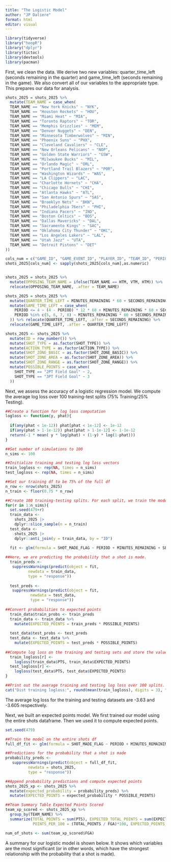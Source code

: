 ---
title: "The Logistic Model"
author: "JP Daliere"
format: html
editor: visual
---

```{r}
library(tidyverse)
library("hoopR")
library("dplyr")
library(tictoc)
library(devtools)
library(pacman)
```

First, we clean the data. We derive two new variables: quarter_time_left (seconds remaining in the quarter) and game_time_left (seconds remaining in the game). We also convert all of our variables to the appropriate type. This prepares our data for analysis.

```{r}

shots_2025 = shots_2025 %>% 
  mutate(TEAM_NAME = case_when(
  TEAM_NAME == "New York Knicks" ~ "NYK",
  TEAM_NAME == "Houston Rockets" ~ "HOU",
  TEAM_NAME == "Miami Heat" ~ "MIA",
  TEAM_NAME == "Toronto Raptors" ~ "TOR",
  TEAM_NAME == "Memphis Grizzlies" ~ "MEM",
  TEAM_NAME == "Denver Nuggets" ~ "DEN",
  TEAM_NAME == "Minnesota Timberwolves" ~ "MIN",
  TEAM_NAME == "Phoenix Suns" ~ "PHX",
  TEAM_NAME == "Cleveland Cavaliers" ~ "CLE",
  TEAM_NAME == "New Orleans Pelicans" ~ "NOP",
  TEAM_NAME == "Golden State Warriors" ~ "GSW",
  TEAM_NAME == "Milwaukee Bucks" ~ "MIL",
  TEAM_NAME == "Orlando Magic" ~ "ORL",
  TEAM_NAME == "Portland Trail Blazers" ~ "POR",
  TEAM_NAME == "Washington Wizards" ~ "WAS",
  TEAM_NAME == "LA Clippers" ~ "LAC",
  TEAM_NAME == "Charlotte Hornets" ~ "CHA",
  TEAM_NAME == "Chicago Bulls" ~ "CHI",
  TEAM_NAME == "Atlanta Hawks" ~ "ATL",
  TEAM_NAME == "San Antonio Spurs" ~ "SAS",
  TEAM_NAME == "Brooklyn Nets" ~ "BKN",
  TEAM_NAME == "Philadelphia 76ers" ~ "PHI",
  TEAM_NAME == "Indiana Pacers" ~ "IND",
  TEAM_NAME == "Boston Celtics" ~ "BOS",
  TEAM_NAME == "Dallas Mavericks" ~ "DAL",
  TEAM_NAME == "Sacramento Kings" ~ "SAC",
  TEAM_NAME == "Oklahoma City Thunder" ~ "OKC",
  TEAM_NAME == "Los Angeles Lakers" ~ "LAL",
  TEAM_NAME == "Utah Jazz" ~ "UTA",
  TEAM_NAME == "Detroit Pistons" ~ "DET"
)) 

cols_num = c("GAME_ID", "GAME_EVENT_ID", "PLAYER_ID", "TEAM_ID", "PERIOD", "SHOT_DISTANCE", "LOC_X", "LOC_Y", "SHOT_ATTEMPTED_FLAG","SHOT_MADE_FLAG", "MINUTES_REMAINING", "SECONDS_REMAINING")
shots_2025[cols_num] <- sapply(shots_2025[cols_num],as.numeric)


shots_2025 = shots_2025 %>% 
  mutate(OPPOSING_TEAM_NAME = ifelse(TEAM_NAME == HTM, VTM, HTM)) %>% 
  relocate(OPPOSING_TEAM_NAME, .after = TEAM_NAME)

shots_2025 = shots_2025 %>%
  mutate(QUARTER_TIME_LEFT = MINUTES_REMAINING * 60 + SECONDS_REMAINING) %>%
  mutate(GAME_TIME_LEFT = case_when(
    PERIOD <= 4 ~ (4 - PERIOD) * 12 * 60 + MINUTES_REMAINING * 60 + SECONDS_REMAINING,
    PERIOD %in% c(5, 6, 7, 8) ~ MINUTES_REMAINING * 60 + SECONDS_REMAINING
  )) %>% relocate(QUARTER_TIME_LEFT, .after = SECONDS_REMAINING) %>%
  relocate(GAME_TIME_LEFT, .after = QUARTER_TIME_LEFT)

shots_2025 <- shots_2025 %>% 
  mutate(ID = row_number()) %>% 
  mutate(SHOT_TYPE = as.factor(SHOT_TYPE)) %>%
  mutate(ACTION_TYPE = as.factor(ACTION_TYPE)) %>% 
  mutate(SHOT_ZONE_BASIC = as.factor(SHOT_ZONE_BASIC)) %>% 
  mutate(SHOT_ZONE_AREA = as.factor(SHOT_ZONE_AREA)) %>% 
  mutate(SHOT_ZONE_RANGE = as.factor(SHOT_ZONE_RANGE)) %>% 
  mutate(POSSIBLE_POINTS = case_when(
    SHOT_TYPE == "2PT Field Goal" ~ 2,
    SHOT_TYPE == "3PT Field Goal" ~ 3
  ))
```

Next, we assess the accuracy of a logistic regression model. We compute the average log loss over 100 training-test splits (75% Training/25% Testing).

```{r}
##Create a function for log loss computation
logloss <- function(y, phat){
  
  if(any(phat < 1e-12)) phat[phat < 1e-12] <- 1e-12
  if(any(phat > 1-1e-12)) phat[phat > 1-1e-12] <- 1-1e-12
  return(-1 * mean( y * log(phat) + (1-y) * log(1-phat)))
}
```

```{r}
##Set number of simulations to 100
n_sims <- 100

##Initialize training and testing log loss vectors
train_logloss <- rep(NA, times = n_sims)
test_logloss <- rep(NA, times = n_sims)

##Set our training df to be 75% of the full df
n_row <- nrow(shots_2025)
n_train <- floor(0.75 * n_row)

##Create 100 training-testing splits. For each split, we train the model using the training df and make predictions on both the training and testing dataframes.
for(r in 1:n_sims){
  set.seed(479+r)
  train_data <-
    shots_2025 |>
    dplyr::slice_sample(n = n_train)
  test_data <-
    shots_2025 |>
    dplyr::anti_join(y = train_data, by = "ID") 

  fit <- glm(formula = SHOT_MADE_FLAG ~ PERIOD + MINUTES_REMAINING + SECONDS_REMAINING + QUARTER_TIME_LEFT + GAME_TIME_LEFT + ACTION_TYPE + SHOT_TYPE + SHOT_ZONE_RANGE + SHOT_ZONE_AREA + SHOT_ZONE_BASIC + SHOT_DISTANCE + LOC_X + LOC_Y, data = train_data, family = binomial("logit"))
  
##Here, we are predicting the probability that a shot is made.
  train_preds <-
   suppressWarnings(predict(object = fit,
          newdata = train_data,
          type = "response"))
  
  test_preds <-
   suppressWarnings(predict(object = fit,
           newdata = test_data,
           type = "response"))
  
##Convert probabilities to expected points
  train_data$train_probs <- train_preds
  train_data <- train_data %>% 
    mutate(EXPECTED_POINTS = train_preds * POSSIBLE_POINTS)
  
  test_data$test_probs <- test_preds
  test_data <- test_data %>% 
    mutate(EXPECTED_POINTS = test_preds * POSSIBLE_POINTS)
  
##Compute log loss on the training and testing sets and store the values in the training and testing log loss vectors.
  train_logloss[r] <-
    logloss(train_data$PTS, train_data$EXPECTED_POINTS)
  test_logloss[r] <-
    logloss(test_data$PTS, test_data$EXPECTED_POINTS)
}

##Print out the average training and testing log loss over 100 splits.
cat("Dist training logloss:", round(mean(train_logloss), digits = 3), "\n"); cat("Dist testing logloss:", round(mean(test_logloss), digits = 3), "\n")
```

The average log loss for the training and testing datasets are -3.63 and -3.605 respectively.

Next, we built an expected points model. We first trained our model using the entire shots dataframe. Then we used it to compute expected points.

```{r}
set.seed(479)

##Train the model on the entire shots df
full_df_fit <- glm(formula = SHOT_MADE_FLAG ~ PERIOD + MINUTES_REMAINING + SECONDS_REMAINING + QUARTER_TIME_LEFT + GAME_TIME_LEFT + ACTION_TYPE + SHOT_TYPE + SHOT_ZONE_RANGE + SHOT_ZONE_AREA + SHOT_ZONE_BASIC + SHOT_DISTANCE + LOC_X + LOC_Y, data = shots_2025, family = binomial("logit"))

##Predictions for the probability that a shot is made
probability_preds <-
   suppressWarnings(predict(object = full_df_fit,
          newdata = shots_2025,
          type = "response"))

##Append probability predictions and compute expected points
shots_2025_xp <- shots_2025 %>% 
  mutate(expected_probability = probability_preds) %>% 
  mutate(EXPECTED_POINTS = expected_probability * POSSIBLE_POINTS)

##Team Summary Table Expected Points Scored
team_xp_scored <- shots_2025_xp %>%
  group_by(TEAM_NAME) %>% 
  summarize(TOTAL_POINTS = sum(PTS), EXPECTED_TOTAL_POINTS = sum(EXPECTED_POINTS), FGA = sum(SHOT_ATTEMPTED_FLAG), 
            POINTS_PER_100 = (TOTAL_POINTS / FGA)*100, EXPECTED_POINTS_PER_100 = (EXPECTED_TOTAL_POINTS / FGA)*100)

num_of_shots <- sum(team_xp_scored$FGA)


```

A summary for our logistic model is shown below. It shows which variables are the most significant (or in other words, which have the strongest relationship with the probability that a shot is made).
